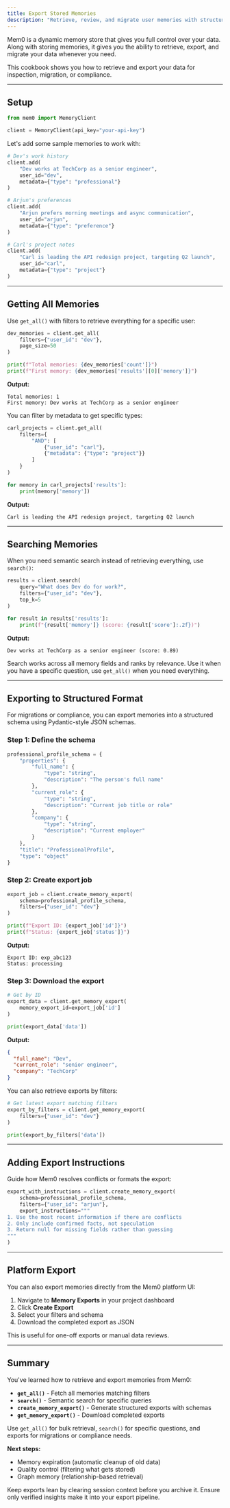 ```yaml
---
title: Export Stored Memories
description: "Retrieve, review, and migrate user memories with structured exports."
---
```



Mem0 is a dynamic memory store that gives you full control over your data. Along with storing memories, it gives you the ability to retrieve, export, and migrate your data whenever you need.

This cookbook shows you how to retrieve and export your data for inspection, migration, or compliance.

---

## Setup

```python
from mem0 import MemoryClient

client = MemoryClient(api_key="your-api-key")

```

Let's add some sample memories to work with:

```python
# Dev's work history
client.add(
    "Dev works at TechCorp as a senior engineer",
    user_id="dev",
    metadata={"type": "professional"}
)

# Arjun's preferences
client.add(
    "Arjun prefers morning meetings and async communication",
    user_id="arjun",
    metadata={"type": "preference"}
)

# Carl's project notes
client.add(
    "Carl is leading the API redesign project, targeting Q2 launch",
    user_id="carl",
    metadata={"type": "project"}
)

```

---

## Getting All Memories

Use `get_all()` with filters to retrieve everything for a specific user:

```python
dev_memories = client.get_all(
    filters={"user_id": "dev"},
    page_size=50
)

print(f"Total memories: {dev_memories['count']}")
print(f"First memory: {dev_memories['results'][0]['memory']}")

```

**Output:**

```
Total memories: 1
First memory: Dev works at TechCorp as a senior engineer

```

You can filter by metadata to get specific types:

```python
carl_projects = client.get_all(
    filters={
        "AND": [
            {"user_id": "carl"},
            {"metadata": {"type": "project"}}
        ]
    }
)

for memory in carl_projects['results']:
    print(memory['memory'])

```

**Output:**

```
Carl is leading the API redesign project, targeting Q2 launch

```

---

## Searching Memories

When you need semantic search instead of retrieving everything, use `search()`:

```python
results = client.search(
    query="What does Dev do for work?",
    filters={"user_id": "dev"},
    top_k=5
)

for result in results['results']:
    print(f"{result['memory']} (score: {result['score']:.2f})")

```

**Output:**

```
Dev works at TechCorp as a senior engineer (score: 0.89)

```

Search works across all memory fields and ranks by relevance. Use it when you have a specific question, use `get_all()` when you need everything.

---

## Exporting to Structured Format

For migrations or compliance, you can export memories into a structured schema using Pydantic-style JSON schemas.

### Step 1: Define the schema

```python
professional_profile_schema = {
    "properties": {
        "full_name": {
            "type": "string",
            "description": "The person's full name"
        },
        "current_role": {
            "type": "string",
            "description": "Current job title or role"
        },
        "company": {
            "type": "string",
            "description": "Current employer"
        }
    },
    "title": "ProfessionalProfile",
    "type": "object"
}

```

### Step 2: Create export job

```python
export_job = client.create_memory_export(
    schema=professional_profile_schema,
    filters={"user_id": "dev"}
)

print(f"Export ID: {export_job['id']}")
print(f"Status: {export_job['status']}")

```

**Output:**

```
Export ID: exp_abc123
Status: processing

```

### Step 3: Download the export

```python
# Get by ID
export_data = client.get_memory_export(
    memory_export_id=export_job['id']
)

print(export_data['data'])

```

**Output:**

```json
{
  "full_name": "Dev",
  "current_role": "senior engineer",
  "company": "TechCorp"
}

```

You can also retrieve exports by filters:

```python
# Get latest export matching filters
export_by_filters = client.get_memory_export(
    filters={"user_id": "dev"}
)

print(export_by_filters['data'])

```

---

## Adding Export Instructions

Guide how Mem0 resolves conflicts or formats the export:

```python
export_with_instructions = client.create_memory_export(
    schema=professional_profile_schema,
    filters={"user_id": "arjun"},
    export_instructions="""
1. Use the most recent information if there are conflicts
2. Only include confirmed facts, not speculation
3. Return null for missing fields rather than guessing
"""
)

```

---

## Platform Export

You can also export memories directly from the Mem0 platform UI:

1. Navigate to **Memory Exports** in your project dashboard
2. Click **Create Export**
3. Select your filters and schema
4. Download the completed export as JSON

This is useful for one-off exports or manual data reviews.

---

## Summary

You've learned how to retrieve and export memories from Mem0:

- **`get_all()`** - Fetch all memories matching filters
- **`search()`** - Semantic search for specific queries
- **`create_memory_export()`** - Generate structured exports with schemas
- **`get_memory_export()`** - Download completed exports

Use `get_all()` for bulk retrieval, `search()` for specific questions, and exports for migrations or compliance needs.

**Next steps:**

- Memory expiration (automatic cleanup of old data)
- Quality control (filtering what gets stored)
- Graph memory (relationship-based retrieval)

<CardGroup cols={2}>
  <Card title="Expire Short-Term Data" icon="timer" href="/cookbooks/essentials/memory-expiration-short-and-long-term">
    Keep exports lean by clearing session context before you archive it.
  </Card>
  <Card title="Control Memory Ingestion" icon="filter" href="/cookbooks/essentials/controlling-memory-ingestion">
    Ensure only verified insights make it into your export pipeline.
  </Card>
</CardGroup>
